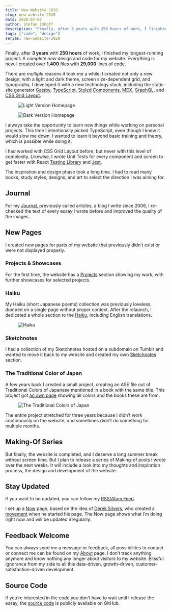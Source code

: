 ```yaml
---
title: New Website 2020
slug: new-website-2020
date: 2020-07-07
author: Stefan Imhoff
description: "Finally, after 3 years with 250 hours of work, I finished my longest-running project: A new design and code for my website. Everything is new. I created over 1,400 files with 29,000 lines of code."
tags: ["code", "design"]
series: new-website-2020
---
```


Finally, after **3 years** with **250 hours** of work, I finished my longest-running project: A _complete new_ design and code for my website. Everything is new. I created over **1,400** files with **29,000** lines of code.

There are _multiple_ reasons it took me a while: I created not only a new design, with a light and dark theme, screen size-dependent grid, and typography. I developed it with a new technology stack, including the static-site generator [Gatsby](https://www.gatsbyjs.org/), [TypeScript](https://www.typescriptlang.org/), [Styled Components](https://styled-components.com/), [MDX](https://mdxjs.com/), [GraphQL](https://graphql.org/), and [CSS Grid Layout](https://developer.mozilla.org/en-US/docs/Web/CSS/CSS_Grid_Layout).

<Figure caption="Light Version Homepage">
  <Image src="/assets/images/posts/homepage-light.webp" alt="Light Version Homepage" />
</Figure>

<Figure caption="Dark Version Homepage">
  <Image src="/assets/images/posts/homepage-dark.webp" alt="Dark Version Homepage" />
</Figure>

I always take the opportunity to learn new things while working on personal projects. This time I intentionally picked TypeScript, even though I knew it would slow me down. I wanted to learn it beyond basic training and theory, which is possible while doing it.

I had worked with CSS Grid Layout before, but never with this level of complexity. Likewise, I wrote Unit Tests for every component and screen to get faster with React [Testing Library](https://testing-library.com/) and [Jest](https://jestjs.io/).

The inspiration and design phase took a long time. I had to read many books, study styles, designs, and art to select the direction I was aiming for.

## Journal

For my [Journal](/journal/), previously called articles, a blog I write since 2006, I re-checked the text of every essay I wrote before and improved the quality of the images.

## New Pages

I created new pages for parts of my website that previously didn’t exist or were not displayed properly.

### Projects & Showcases

For the first time, the website has a [Projects](/projects/) section showing my work, with further showcases for selected projects.

### Haiku

My Haiku (short Japanese poems) collection was previously loveless, dumped on a single page without proper context. After the relaunch, I dedicated a whole section to the [Haiku](/haiku/), including English translations.

<Figure caption="Haiku">
  <Image src="/assets/images/posts/haiku.webp" alt="Haiku" />
</Figure>

### Sketchnotes

I had a collection of my Sketchnotes hosted on a subdomain on Tumblr and wanted to move it back to my website and created my own [Sketchnotes](/sketchnotes/) section.

### The Traditional Color of Japan

A few years back I created a small project, creating an ASE file out of Traditional Colors of Japanese mentioned in a book with the same title. This project got [an own page](/traditional-colors-of-japan/) showing all colors and the books these are from.

<Figure caption="The Traditional Colors of Japan">
  <Image src="/assets/images/posts/colors-of-japan.webp" alt="The Traditional Colors of Japan" />
</Figure>

The entire project stretched for three years because I didn’t work continuously on the website, and sometimes didn’t do something for multiple months.

## Making-Of Series

But finally, the website is completed, and I deserve a long summer break without screen time. But I plan to release a series of Making-of posts I wrote over the next weeks. It will include a look into my thoughts and inspiration process, the design and development of the website.

## Stay Updated

If you want to be updated, you can follow my [RSS/Atom Feed](https://www.stefanimhoff.de/index.xml).

I set up a [Now](/now/) page, based on the idea of [Derek Silvers](https://sivers.org/), who created a [movement](https://nownownow.com/) when he started his page. The Now page shows what I’m doing right now and will be updated irregularly.

## Feedback Welcome

You can always send me a message or feedback, all possibilities to contact or connect me can be found on my [About](/about/) page. I don’t track anything anymore and know nothing any longer about visitors to my website. Blissful ignorance from my side to all this data-driven, growth-driven, customer-satisfaction-driven development.

## Source Code

If you’re interested in the code you don’t have to wait until I release the essay, the [source code](https://github.com/kogakure/website-gatsby-stefanimhoff.de) is publicly available on GitHub.
